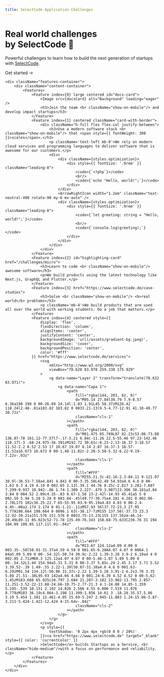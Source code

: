 ```yaml
---
title: SelectCode Application Challenges
---
```



<div className="home-content">
    <div className="content-container">
        <h1 className="headline">Real world challenges <br className='sm:block hidden'/>by SelectCode 🚀</h1>
        <p className="subtitle">Powerful challenges to learn how to build the next generation of startups <br className='sm:block hidden'/>with <a className="nextjs-link" href="https://www.selectcode.de" target="_blank">SelectCode</a>.</p>
        <p className="subtitle">
            <Link className={styles.cta} href="/home">Get started <span>→</span></Link>
        </p>
    </div>
    <style jsx>{`
    .content-container {
      max-width: 90rem;
      padding-left: max(env(safe-area-inset-left),1.5rem);
      padding-right: max(env(safe-area-inset-right),1.5rem);
      margin: 0 auto;
    }
    .features-container {
      margin: 8rem 0 0;
      padding: 4rem 0;
      background-color: #f3f4f6;
      border-bottom: 1px solid #e5e7eb;
    }
    .features-container .content-container {
      margin-top: -8rem;
    }
    :global(.dark) .features-container {
      background-color: #000;
      border-bottom: 1px solid rgb(38,38,38);
    }
    .headline {
      display: inline-flex;
      font-size: 3.125rem;
      font-size: min(4.375rem, max(8vw, 2.5rem));
      font-weight: 700;
      font-feature-settings: initial;
      letter-spacing: -.12rem;
      margin-left: -0.2rem;
      margin-top: 3.4rem;
      line-height: 1.1;
      background-image: linear-gradient(146deg,#000,#757a7d);
      -webkit-background-clip: text;
      -webkit-text-fill-color: transparent;
      background-clip: text;
    }
    :global(.dark) .headline {
      background-image: linear-gradient(146deg,#fff,#757a7d);
    }
    .subtitle {
      font-size: 1.3rem;
      font-size: min(1.3rem, max(3.5vw, 1.2rem));
      font-feature-settings: initial;
      line-height: 1.6;
    }
    .nextjs-link {
      color: currentColor;
      text-decoration: none;
      font-weight: 600;
    }
    :global(#docs-card) {
      color: #fff;
      text-shadow: 0 0 1rem rgba(0,0,0,0.1);
    }
    :global(#docs-card img) {
      object-fit: cover;
      object-position: left;
      position: absolute;
      left: 0;
      right: 0;
      top: 0;
      bottom: 0;
      height: 100%;
      z-index: 0;
      user-select: none;
      pointer-events: none;
    }
    :global(#docs-card img:nth-child(2)) {
      display: none;
    }
    :global(.dark #docs-card img:nth-child(2)) {
      display: initial;
    }
    :global(.dark #docs-card img:nth-child(1)) {
      display: none;
    }
    :global(#highlighting-card) {
      min-height: 300px;
      background-image: linear-gradient(to top, transparent, #fff 50%), url(/assets/syntax-highlighting.svg);
      background-size: 634px;
      background-position: -6px calc(100% + 4px);
      background-repeat: no-repeat;
    }
    :global(.dark #highlighting-card) {
      background-image: linear-gradient(to top, transparent, #202020 50%), url(/assets/syntax-highlighting.svg);
    }
  `}</style>

    <div className="features-container">
        <div className="content-container">
            <Features>
                <Feature index={0} large centered id="docs-card">
                    <Image src={docsCard} alt="Background" loading="eager" />
                    <h3>Join the team <br className="show-on-mobile"/> and develop impact startups</h3>
                </Feature>
                <Feature index={1} centered className="card-with-border">
                    <div className="h-full flex flex-col justify-between">
                        <h3>Use a modern software stack <br className="show-on-mobile"/> that <span style={{ fontWeight: 300 }}>scales</span>.</h3>
                        <p className='text-left mb-8'>We rely on modern cloud services and programming languages to deliver software that is awesome for our customers.</p>
                        <div>
                            <div className={styles.optimization}>
                                <div style={{ fontSize: '.9rem' }} className="leading-8">
                                    <code>{`<?php`}</code>
                                    <br/>
                                    <code>{`echo "Hello, world!";`}</code>
                                </div>
                            </div>
                            <ArrowRightIcon width="1.2em" className="text-neutral-400 rotate-90 my-6 mx-auto" />
                            <div className={styles.optimization}>
                                <div style={{ fontSize: '.9rem' }} className="leading-8">
                                    <code>{`let greeting: string = "Hello, world!";`}</code>
                                    <br/>
                                    <code>{`console.log(greeting);`}</code>
                                </div>
                            </div>
                        </div>
                    </div>
                </Feature>
                <Feature index={2} id="highlighting-card" href="/challenges/micro">
                    <h3>Learn to code <br className="show-on-mobile"/> awesome software</h3>
                    <p>We build products using the latest technology like Next.js, GraphQL and Flutter.</p>
                </Feature>
                <Feature index={3} href="https://www.selectcode.de/case-studies">
                    <h3>Solve <br className="show-on-mobile"/> <b>real world</b> problems</h3>
                    <p className='mb-4'>We build products that are used all over the world with working students. Do a job that matters.</p>
                </Feature>
                <Feature index={4} centered style={{
                    display: 'flex',
                    flexDirection: 'column',
                    alignItems: 'center',
                    justifyContent: 'center',
                    backgroundImage: 'url(/assets/gradient-bg.jpeg)',
                    backgroundSize: 'cover',
                    backgroundPosition: 'center',
                    color: '#fff'
                }} href="https://www.selectcode.de/services">
                    <svg
                        xmlns="http://www.w3.org/2000/svg"
                        viewBox="78.628 83.978 259.338 175.929"
                    >
                        <g data-name="Layer 2" transform="translate(78.632 83.971)">
                            <g data-name="Capa 1">
                                <path
                                    fill="rgba(144, 203, 62, 0)"
                                    d="M95.14 27.84l39.79 7.9-8.57 6.36a198 198 0 00-26.89 24.14l-1.83 1.91L45 58.37zM126.42 118.24l2.48-.81a183.82 183.82 0 0033.21-13l9.5-4.77-12.91 41.18-49.77 30.72z"
                                    className="cls-1"
                                ></path>
                                <path
                                    fill="rgba(144, 203, 62, 0)"
                                    d="M81.475 85.789L87 82.23c53.06-73.88 136.87-78 161.12-77.57l7-.17-3.21 6.84c-11.26 22.5-55.46 97.23-142.46 110.17l-3 .68-24.975-36.391zM192.72 30.61c-8.23-2.13-16.37 3-18.57 11.52-2.2 8.52 2.53 17 10.67 19.07 8.14 2.07 16.37-3 18.57-11.52a16.673 16.673 0 00-1.48-11.82c-2.28-3.58-5.32-6.22-9.19-7.22v-.03z"
                                    className="cls-1"
                                ></path>
                                <path
                                    fill="#FFF"
                                    d="M255.21.3c-42.16-2.3-84.11 9-121.07 30.9l-38.53-7.58a4.841 4.841 0 00-3.35.58L42.49 54.93a4.6 4.6 0 00-1.63 6.3 4.19 4.19 0 002.65 2.13l.39.1 44.76 8.25c-2.817 3.282-7.607 7.299-9.937 10.942-.86 1.74-1.389 2.227-.479 3.907l23.386 38.181a3.84 3.84 0 004.52 2.09c4.35-.83 8.67-1.58 13-2.42l-14.93 45.41a5 5 0 002.59 5.94 5.28 5.28 0 003.84-.45l49.77-30.75a4.281 4.281 0 002.06-2.78L175 102c36.25-22.7 65-55.95 83.9-95.19a4.83 4.83 0 00-2.4-6.4h-.08a2.174 2.174 0 01-1.21-.11zM57.93 56l37.72-23.3 27.95 5.77A198.664 198.664 0 0096.1 63l-38.17-7zM155 137.56l-37.73 23.3 12.92-39.21a151.576 151.576 0 0033.75-13.23L155 137.56zm-46.14-20.49L89.11 85.023c52-71.78 135.49-76.343 158.68-75.633C236.76 31 194 104.09 108.85 117.11l.01-.04z"
                                    className="cls-2"
                                ></path>
                                <path
                                    fill="#FFF"
                                    d="M13.67 124.12a4.09 4.09 0 003.35-.58l50.91-31.37a4.59 4.59 0 001.65-6.28A4.07 4.07 0 0064.1 84a5.09 5.09 0 00-.54.32l-50.74 30.9c-2.22 1.39-3.28 3.9-2 6.19a4 4 0 002.85 2.71zM60.3 125.12a4.07 4.07 0 00-5.46-1.87 5.09 5.09 0 00-.54.32L3.44 154.94a5.31 5.31 0 00-3.37 5.85c.29 2.45 3.17 3.71 5.52 3.39.52-.39 1.49-.55 2.22-1.39l50.87-31.38a4.6 4.6 0 001.63-6.29zM91.54 134.12l-50.86 31.37c-2.22 1.39-3.28 3.91-2 6.2s3.78 3.35 5.88 2l.51-.38L95.93 142a4.66 4.66 0 001.24-6.39 4.52 4.52 0 00-5.62-1.45zM183.688 65.025c10.797 2.684 21.287-3.182 23.982-13.795 2.857-11.251-3.52-22-13.88-24.66-10.75-2.77-21.3 4.1-24.08 14.85-1.359 5.195-.539 10.151 2.102 14.826 2.566 4.55 6.806 7.519 11.876 8.779zM183 36.19c4.864-3.198 11.399-1.856 14.61 3 .18.28.35.57.5.86 3.19 5.454 1.381 12.461-4.05 15.69-5.247 2.945-11.883 1.24-15.06-3.87-3.211-5.424-1.421-12.424 4-15.64v-.04z"
                                    className="cls-2"
                                ></path>
                            </g>
                        </g>
                    </svg>
                    <p style={{
                        textShadow: '0 2px 4px rgb(0 0 0 / 20%)'
                    }}><a href="https://www.selectcode.de" target="_blank" style={{ color: 'currentColor' }}
                    >SelectCode</a> builds Startups as a Service, <br className="hide-medium"/>with a focus on performance and reliability.</p>
                </Feature>
            </Features>
        </div>
    </div>
</div>
